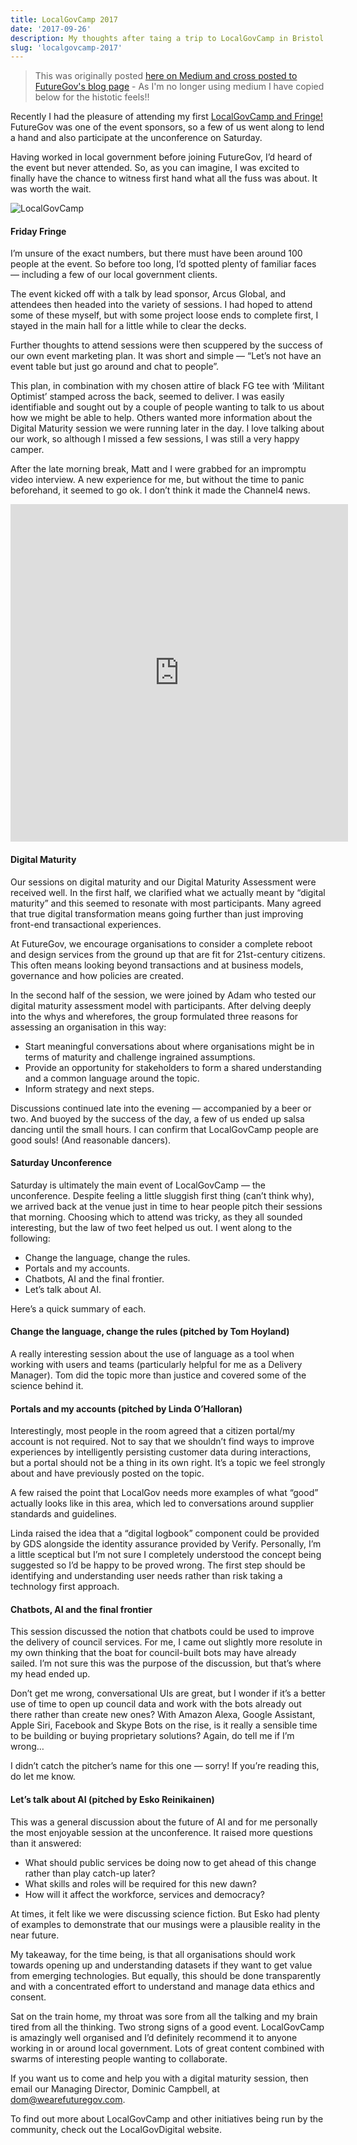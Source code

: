 ```yaml
---
title: LocalGovCamp 2017
date: '2017-09-26'
description: My thoughts after taing a trip to LocalGovCamp in Bristol
slug: 'localgovcamp-2017'
---
```


> This was originally posted [here on Medium and cross posted to FutureGov's blog page](https://blog.wearefuturegov.com/my-localgovcamp-experience-15412b7ad314) - As I'm no longer using medium I have copied below for the histotic feels!!

Recently I had the pleasure of attending my first [LocalGovCamp and Fringe!](http://localgovdigital.info/localgovcamp/) FutureGov was one of the event sponsors, so a few of us went along to lend a hand and also participate at the unconference on Saturday.

Having worked in local government before joining FutureGov, I’d heard of the event but never attended. So, as you can imagine, I was excited to finally have the chance to witness first hand what all the fuss was about. It was worth the wait.

![LocalGovCamp](./blog-images/localgovcamp.jpeg)

#### Friday Fringe

I’m unsure of the exact numbers, but there must have been around 100 people at the event. So before too long, I’d spotted plenty of familiar faces — including a few of our local government clients.

The event kicked off with a talk by lead sponsor, Arcus Global, and attendees then headed into the variety of sessions. I had hoped to attend some of these myself, but with some project loose ends to complete first, I stayed in the main hall for a little while to clear the decks.

Further thoughts to attend sessions were then scuppered by the success of our own event marketing plan. It was short and simple — “Let’s not have an event table but just go around and chat to people”.

This plan, in combination with my chosen attire of black FG tee with ‘Militant Optimist’ stamped across the back, seemed to deliver. I was easily identifiable and sought out by a couple of people wanting to talk to us about how we might be able to help. Others wanted more information about the Digital Maturity session we were running later in the day. I love talking about our work, so although I missed a few sessions, I was still a very happy camper.

After the late morning break, Matt and I were grabbed for an impromptu video interview. A new experience for me, but without the time to panic beforehand, it seemed to go ok. I don’t think it made the Channel4 news.

<iframe
  width="540"
  height="540"
  frameborder="0"
  src="https://www.instagram.com/p/BZD6NDLlNKv/embed"
></iframe>

#### Digital Maturity

Our sessions on digital maturity and our Digital Maturity Assessment were received well. In the first half, we clarified what we actually meant by “digital maturity” and this seemed to resonate with most participants. Many agreed that true digital transformation means going further than just improving front-end transactional experiences.

At FutureGov, we encourage organisations to consider a complete reboot and design services from the ground up that are fit for 21st-century citizens. This often means looking beyond transactions and at business models, governance and how policies are created.

In the second half of the session, we were joined by Adam who tested our digital maturity assessment model with participants. After delving deeply into the whys and wherefores, the group formulated three reasons for assessing an organisation in this way:

- Start meaningful conversations about where organisations might be in terms of maturity and challenge ingrained assumptions.
- Provide an opportunity for stakeholders to form a shared understanding and a common language around the topic.
- Inform strategy and next steps.

Discussions continued late into the evening — accompanied by a beer or two. And buoyed by the success of the day, a few of us ended up salsa dancing until the small hours. I can confirm that LocalGovCamp people are good souls! (And reasonable dancers).

#### Saturday Unconference

Saturday is ultimately the main event of LocalGovCamp — the unconference. Despite feeling a little sluggish first thing (can’t think why), we arrived back at the venue just in time to hear people pitch their sessions that morning. Choosing which to attend was tricky, as they all sounded interesting, but the law of two feet helped us out. I went along to the following:

- Change the language, change the rules.
- Portals and my accounts.
- Chatbots, AI and the final frontier.
- Let’s talk about AI.

Here’s a quick summary of each.

#### Change the language, change the rules (pitched by Tom Hoyland)

A really interesting session about the use of language as a tool when working with users and teams (particularly helpful for me as a Delivery Manager). Tom did the topic more than justice and covered some of the science behind it.

#### Portals and my accounts (pitched by Linda O’Halloran)

Interestingly, most people in the room agreed that a citizen portal/my account is not required. Not to say that we shouldn’t find ways to improve experiences by intelligently persisting customer data during interactions, but a portal should not be a thing in its own right. It’s a topic we feel strongly about and have previously posted on the topic.

A few raised the point that LocalGov needs more examples of what “good” actually looks like in this area, which led to conversations around supplier standards and guidelines.

Linda raised the idea that a “digital logbook” component could be provided by GDS alongside the identity assurance provided by Verify. Personally, I’m a little sceptical but I’m not sure I completely understood the concept being suggested so I’d be happy to be proved wrong. The first step should be identifying and understanding user needs rather than risk taking a technology first approach.

#### Chatbots, AI and the final frontier

This session discussed the notion that chatbots could be used to improve the delivery of council services. For me, I came out slightly more resolute in my own thinking that the boat for council-built bots may have already sailed. I’m not sure this was the purpose of the discussion, but that’s where my head ended up.

Don’t get me wrong, conversational UIs are great, but I wonder if it’s a better use of time to open up council data and work with the bots already out there rather than create new ones? With Amazon Alexa, Google Assistant, Apple Siri, Facebook and Skype Bots on the rise, is it really a sensible time to be building or buying proprietary solutions? Again, do tell me if I’m wrong…

I didn’t catch the pitcher’s name for this one — sorry! If you’re reading this, do let me know.

#### Let’s talk about AI (pitched by Esko Reinikainen)

This was a general discussion about the future of AI and for me personally the most enjoyable session at the unconference. It raised more questions than it answered:

- What should public services be doing now to get ahead of this change rather than play catch-up later?
- What skills and roles will be required for this new dawn?
- How will it affect the workforce, services and democracy?

At times, it felt like we were discussing science fiction. But Esko had plenty of examples to demonstrate that our musings were a plausible reality in the near future.

My takeaway, for the time being, is that all organisations should work towards opening up and understanding datasets if they want to get value from emerging technologies. But equally, this should be done transparently and with a concentrated effort to understand and manage data ethics and consent.

Sat on the train home, my throat was sore from all the talking and my brain tired from all the thinking. Two strong signs of a good event. LocalGovCamp is amazingly well organised and I’d definitely recommend it to anyone working in or around local government. Lots of great content combined with swarms of interesting people wanting to collaborate.

If you want us to come and help you with a digital maturity session, then email our Managing Director, Dominic Campbell, at dom@wearefuturegov.com.

To find out more about LocalGovCamp and other initiatives being run by the community, check out the LocalGovDigital website.
